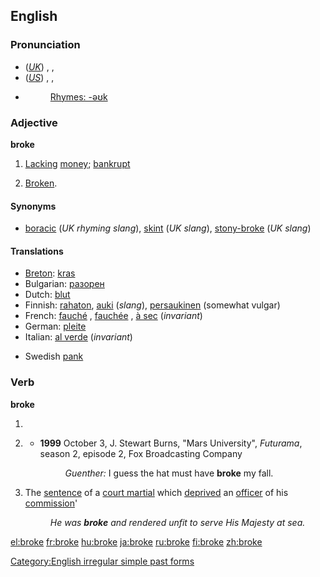 ==English==
{{rank|dinner|command|etc.|771|broke|waiting|political|reading}}

===Pronunciation===
*(''[[Received Pronunciation|UK]]'') {{AHD|brōk}}, {{IPA|/brəʊk/}}, {{SAMPA|/br@Uk/}}
*(''[[General American|US]]'') {{AHD|brōk}}, {{IPA|/broʊk/}}, {{SAMPA|/broUk/}}
*{{audio|en-us-broke.ogg|Audio (US)}}
*:[[Rhymes:English:-əʊk|Rhymes: -əʊk]]

===Adjective===
'''broke'''

# {{colloquial}} [[lack|Lacking]] [[money]]; [[bankrupt]]
# {{colloquial}} [[broken|Broken]].

====Synonyms====
{{saurus|poor|impoverished}}
* [[boracic]] (''UK rhyming slang''), [[skint]] (''UK slang''), [[stony-broke]] (''UK slang'')

====Translations====
{{trans-top|lacking money; bankrupt}}
*[[Breton]]: [[kras]]
*Bulgarian: [[разорен]] {{m}}
*Dutch: [[blut]]
*Finnish: [[rahaton]], [[auki]] (''slang''), [[persaukinen]] (somewhat vulgar)
*French: [[fauché]] {{m}}, [[fauchée]] {{f}}, [[à sec]] (''invariant'')
*German: [[pleite]]
*Italian: [[al verde]] (''invariant'')
{{trans-mid}}
*Swedish [[pank]]
{{trans-bottom}}

===Verb===
'''broke'''

# {{simple past of|[[break]]}}
# {{context|archaic|or|poetic}} {{past participle of|[[break]]}}
#* '''1999''' October 3, J. Stewart Burns, "Mars University", ''Futurama'', season 2, episode 2, Fox Broadcasting Company
#*: ''Guenther:'' I guess the hat must have '''broke''' my fall.
# {{nautical}} The [[sentence]] of a [[court martial]] which [[deprived]] an [[officer]] of his [[commission]]'
#: ''He was '''broke''' and rendered unfit to serve His Majesty at sea.''

[[Category:English irregular simple past forms]]

[[el:broke]]
[[fr:broke]]
[[hu:broke]]
[[ja:broke]]
[[ru:broke]]
[[fi:broke]]
[[zh:broke]]